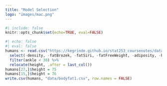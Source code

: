 ```yaml
---
title: "Model Selection"
logo: "images/mac.png"
---
```


```r
#| include: false
knitr::opts_chunk$set(echo=TRUE, eval=FALSE)
```

```r
#| echo: false
#| eval: false
humans <- read.csv("https://kegrinde.github.io/stat253_coursenotes/data/bodyfat174.csv") %>% 
  select(-density, -fatBrozek, -fatSiri, -fatFreeWeight, -adiposity, -hipin) %>% 
  filter(ankle < 30) %>% 
  relocate(height, .after = last_col())
humans[27,]$height = 75
humans[15,]$height = 76
write.csv(humans, "data/bodyfat1.csv", row.names = FALSE)
```


